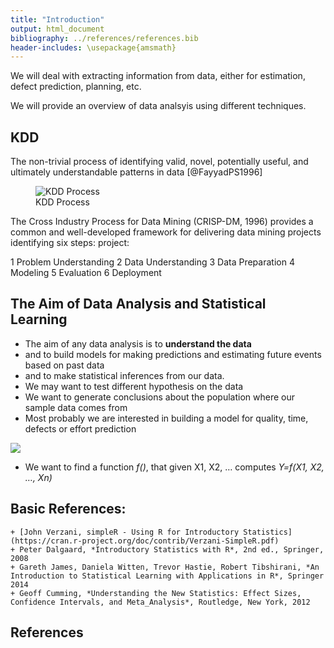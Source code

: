 ```yaml
---
title: "Introduction"
output: html_document
bibliography: ../references/references.bib
header-includes: \usepackage{amsmath}
---
```


We will deal with extracting information from data, either for estimation, defect prediction, planning, etc. 

We will provide an overview of data analsyis using different techniques. 

## KDD

The non-trivial process of identifying valid, novel, potentially useful, and ultimately understandable patterns in data [@FayyadPS1996]

![KDD Process](../figures/Fayyad96kdd-process.png)

The Cross Industry Process for Data Mining (CRISP-DM, 1996) provides a common and well-developed framework for delivering data mining projects identifying six steps:
project:

1 Problem Understanding
2 Data Understanding
3 Data Preparation
4 Modeling
5 Evaluation
6 Deployment

## The Aim of Data Analysis and Statistical Learning
  - The aim of any data analysis is to  **understand the data** 
  - and to build models for making predictions and estimating future events based on past data
  - and to make statistical inferences from our data.
  - We may want to test different hypothesis on the data
  - We want to generate conclusions about the population where our sample data comes from
  - Most probably we are interested in building a model for quality, time, defects or effort prediction
    
  ![](../figures/prediction.png)
  
  - We want to find a function *f()*, that given X1, X2, ...  computes *Y=f(X1, X2, ..., Xn)*


## Basic References: 
    + [John Verzani, simpleR - Using R for Introductory Statistics](https://cran.r-project.org/doc/contrib/Verzani-SimpleR.pdf)
    + Peter Dalgaard, *Introductory Statistics with R*, 2nd ed., Springer, 2008
    + Gareth James, Daniela Witten, Trevor Hastie, Robert Tibshirani, *An Introduction to Statistical Learning with Applications in R*, Springer 2014
    + Geoff Cumming, *Understanding the New Statistics: Effect Sizes, Confidence Intervals, and Meta_Analysis*, Routledge, New York, 2012

## References

